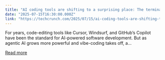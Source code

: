 ```yaml
---
title: "AI coding tools are shifting to a surprising place: The terminal"
date: "2025-07-15T16:30:00.000Z"
link: "https://techcrunch.com/2025/07/15/ai-coding-tools-are-shifting-to-a-surprising-place-the-terminal/"
---
```


For years, code-editing tools like Cursor, Windsurf, and GitHub’s Copilot have been the standard for AI-powered software development. But as agentic AI grows more powerful and vibe-coding takes off, a...

[Read more](https://techcrunch.com/2025/07/15/ai-coding-tools-are-shifting-to-a-surprising-place-the-terminal/)
